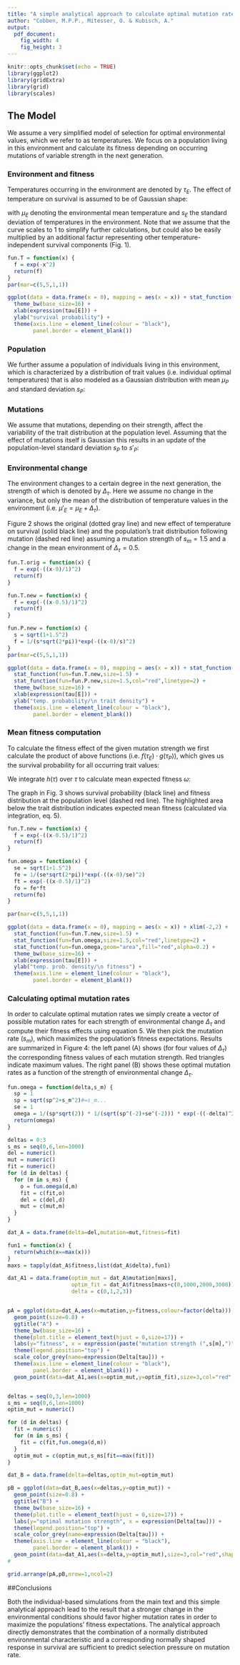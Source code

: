 ```yaml
---
title: "A simple analytical approach to calculate optimal mutation rates"
author: "Cobben, M.P.P., Mitesser, O. & Kubisch, A."
output: 
  pdf_document:
    fig_width: 4
    fig_height: 3
---
```


```r
knitr::opts_chunk$set(echo = TRUE)
library(ggplot2)
library(gridExtra)
library(grid)
library(scales)
```

## The Model

We assume a very simplified model of selection for optimal environmental values, which we refer to as temperatures. We focus on a population living in this environment and calculate its fitness depending on occurring mutations of variable strength in the next generation.

### Environment and fitness

Temperatures occurring in the environment are denoted by $\tau_E$. The effect of temperature on survival is assumed to be of Gaussian shape:

\begin{equation}
f(\tau_E) = exp \left( - \left( \frac{\tau_E-\mu_E}{s_E} \right)^2 \right)
\end{equation}

with $\mu_E$ denoting the environmental mean temperature and $s_E$ the standard deviation of temperatures in the environment. Note that we assume that the curve scales to 1 to simplify further calculations, but could also be easily multiplied by an additional factur representing other temperature-independent survival components (Fig. 1).

```r

fun.T = function(x) {
  f = exp(-x^2)
  return(f)
}
par(mar=c(5,5,1,1))

ggplot(data = data.frame(x = 0), mapping = aes(x = x)) + stat_function(fun = fun.T, size=1.5) + xlim(-2,2) +
  theme_bw(base_size=16) +
  xlab(expression(tau[E])) +
  ylab("survival probability") +
  theme(axis.line = element_line(colour = "black"),
        panel.border = element_blank())

```

### Population

We further assume a population of individuals living in this environment, which is characterized by a distribution of trait values (i.e. individual optimal temperatures) that is also modeled as a Gaussian distribution with mean $\mu_P$ and standard deviation $s_P$:

\begin{equation}
g(\tau_P) = \frac{1}{s_P \sqrt{2\pi}} \cdot exp \left( - \left( \frac{\tau_P-\mu_P}{s_P} \right)^2 \right)
\end{equation}

### Mutations

We assume that mutations, depending on their strength, affect the variability of the trait distribution at the population level. Assuming that the effect of mutations itself is Gaussian this results in an update of the population-level standard deviation $s_P$ to $s'_P$:

\begin{equation}
s'_P= \sqrt{s^2_P+s^2_m}
\end{equation}

### Environmental change

The environment changes to a certain degree in the next generation, the strength of which is denoted by $\Delta_\tau$. Here we assume no change in the variance, but only the mean of the distribution of temperature values in the environment (i.e. $\mu'_E = \mu_E + \Delta_\tau$).

Figure 2 shows the original (dotted gray line) and new effect of temperature on survival (solid black line) and the population's trait distribution following mutation (dashed red line) assuming a mutation strength of $s_m=1.5$ and a change in the mean environment of $\Delta_\tau=0.5$.

```r

fun.T.orig = function(x) {
  f = exp(-((x-0)/1)^2)
  return(f)
}

fun.T.new = function(x) {
  f = exp(-((x-0.5)/1)^2)
  return(f)
}

fun.P.new = function(x) {
  s = sqrt(1+1.5^2)
  f = 1/(s*sqrt(2*pi))*exp(-((x-0)/s)^2)
}
par(mar=c(5,5,1,1))

ggplot(data = data.frame(x = 0), mapping = aes(x = x)) + stat_function(fun = fun.T.orig, size=1.5,col="grey75",linetype=3) + xlim(-2,2) +
  stat_function(fun=fun.T.new,size=1.5) +
  stat_function(fun=fun.P.new,size=1.5,col="red",linetype=2) +
  theme_bw(base_size=16) +
  xlab(expression(tau[E])) +
  ylab("temp. probability/\n trait density") +
  theme(axis.line = element_line(colour = "black"),
        panel.border = element_blank())
```

### Mean fitness computation

To calculate the fitness effect of the given mutation strength we first calculate the product of above functions (i.e. $f(\tau_E) \cdot g(\tau_P)$), which gives us the survival probability for all occurring trait values:

\begin{equation}
h(_\tau) = \frac{1}{s_P \cdot \sqrt{2\pi}} \cdot exp \left( - \left( \frac{\tau - \mu_P}{s_P} \right)^2 - \left( \frac{\tau - \mu_E}{s_E} \right)^2 \right)
\end{equation}

We integrate $h(\tau)$ over $\tau$ to calculate mean expected fitness $\omega$:

\begin{equation}
\omega = \int_{-\infty}^{\infty} f(\tau)d\tau = \frac{1}{s_P \cdot \sqrt{2\pi}} \cdot \frac{1}{\sqrt{s^{-2}_P+s^{-2}_E}} \cdot exp \left( -\frac{(\mu_P-\mu_E)^2}{s^2_P+s^2_E} \right)
\end{equation}

The graph in Fig. 3 shows survival probability (black line) and fitness distribution at the population level (dashed red line). The highlighted area below the trait distribution indicates expected mean fitness (calculated via integration, eq. 5).

```r

fun.T.new = function(x) {
  f = exp(-((x-0.5)/1)^2)
  return(f)
}

fun.omega = function(x) {
  se = sqrt(1+1.5^2)
  fe = 1/(se*sqrt(2*pi))*exp(-((x-0)/se)^2)
  ft = exp(-((x-0.5)/1)^2)
  fo = fe*ft
  return(fo)
}

par(mar=c(5,5,1,1))

ggplot(data = data.frame(x = 0), mapping = aes(x = x)) + xlim(-2,2) +
  stat_function(fun=fun.T.new,size=1.5) +
  stat_function(fun=fun.omega,size=1.5,col="red",linetype=2) +
  stat_function(fun=fun.omega,geom="area",fill="red",alpha=0.2) +
  theme_bw(base_size=16) +
  xlab(expression(tau[E])) +
  ylab("temp. prob. density/\n fitness") +
  theme(axis.line = element_line(colour = "black"),
        panel.border = element_blank())
```

### Calculating optimal mutation rates

In order to calculate optimal mutation rates we simply create a vector of possible mutation rates for each strength of environmental change $\Delta_\tau$ and compute their fitness effects using equation 5. We then pick the mutation rate ($s_m$), which maximizes the population's fitness expectations. Results are summarized in Figure 4: the left panel (A) shows (for four values of $\Delta_\tau$) the corresponding fitness values of each mutation strength. Red triangles indicate maximum values. The right panel (B) shows these optimal mutation rates as a function of the strength of environmental change $\Delta_\tau$. \newpage

```r
fun.omega = function(delta,s_m) {
  sp = 1
  sp = sqrt(sp^2+s_m^2)#=s_m...
  se = 1
  omega = 1/(sp*sqrt(2)) * 1/(sqrt(sp^(-2)+se^(-2))) * exp(-((-delta)^2)/(sp^2+se^2))
  return(omega)
}

deltas = 0:3
s_ms = seq(0,6,len=1000)
del = numeric()
mut = numeric()
fit = numeric()
for (d in deltas) {
  for (m in s_ms) {
    o = fun.omega(d,m)
    fit = c(fit,o)
    del = c(del,d)
    mut = c(mut,m)
  }
}

dat_A = data.frame(delta=del,mutation=mut,fitness=fit)

fun1 = function(x) {
  return(which(x==max(x)))
}
maxs = tapply(dat_A$fitness,list(dat_A$delta),fun1)

dat_A1 = data.frame(optim_mut = dat_A$mutation[maxs],
                    optim_fit = dat_A$fitness[maxs+c(0,1000,2000,3000)],
                    delta = c(0,1,2,3))


pA = ggplot(data=dat_A,aes(x=mutation,y=fitness,colour=factor(delta))) + 
  geom_point(size=0.8) + 
  ggtitle("A") +
  theme_bw(base_size=16) +
  theme(plot.title = element_text(hjust = 0,size=17)) +
  labs(y="fitness", x = expression(paste("mutation strength (",s[m],")"))) +
  theme(legend.position="top") +
  scale_color_grey(name=expression(Delta[tau])) +
  theme(axis.line = element_line(colour = "black"),
        panel.border = element_blank()) +
  geom_point(data=dat_A1,aes(x=optim_mut,y=optim_fit),size=3,col="red",shape=17) 


deltas = seq(0,3,len=1000)
s_ms = seq(0,6,len=1000)
optim_mut = numeric()

for (d in deltas) {
  fit = numeric()
  for (m in s_ms) {
    fit = c(fit,fun.omega(d,m))
  }
  optim_mut = c(optim_mut,s_ms[fit==max(fit)])
}

dat_B = data.frame(delta=deltas,optim_mut=optim_mut)

pB = ggplot(data=dat_B,aes(x=deltas,y=optim_mut)) +
  geom_point(size=0.8) +
  ggtitle("B") +
  theme_bw(base_size=16) +
  theme(plot.title = element_text(hjust = 0,size=17)) +
  labs(y="optimal mutation strength", x = expression(Delta[tau])) +
  theme(legend.position="top") +
  scale_color_grey(name=expression(Delta[tau])) +
  theme(axis.line = element_line(colour = "black"),
        panel.border = element_blank()) +
  geom_point(data=dat_A1,aes(x=delta,y=optim_mut),size=3,col="red",shape=17)
#

grid.arrange(pA,pB,nrow=1,ncol=2)

```

##Conclusions

Both the individual-based simulations from the main text and this simple analytical approach lead to the result that a stronger change in the environmental conditions should favor higher mutation rates in order to maximize the populations' fitness expectations. The analytical approach directly demonstrates that the combination of a normally distributed environmental characteristic and a corresponding normally shaped response in survival are sufficient to predict selection pressure on mutation rate.









